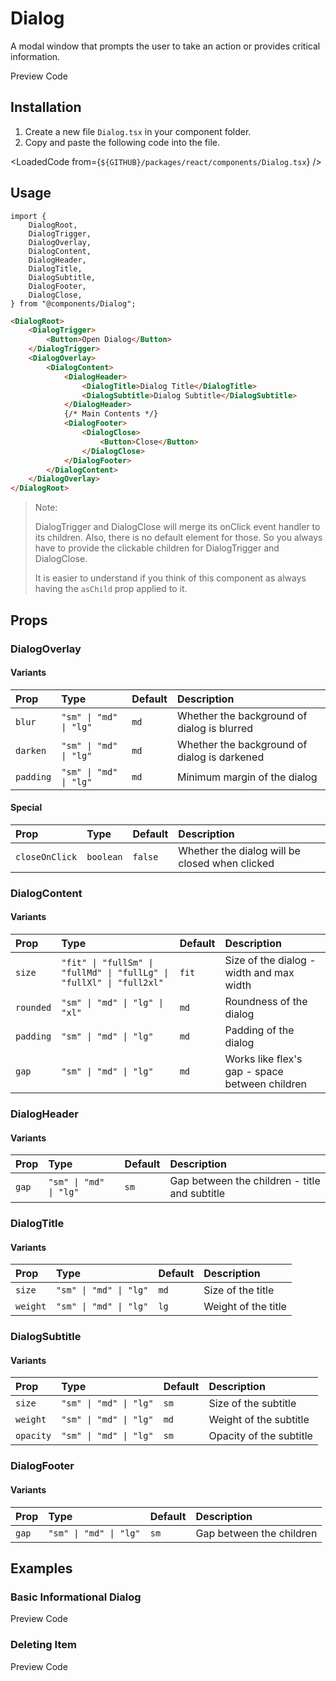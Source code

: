 
# Dialog
A modal window that prompts the user to take an action or provides critical information.

<TabProvider defaultName="preview">
    <TabList>
        <TabTrigger name="preview">Preview</TabTrigger>
        <TabTrigger name="code">Code</TabTrigger>
    </TabList>
    <TabContent name="preview">
        <Story layout="centered">
            <DialogDemo />
        </Story>
    </TabContent>
    <TabContent name="code">
        <LoadedCode from={`${GITHUB}/packages/react/src/docs/components/DialogBlocks/Preview.tsx`} />
    </TabContent>
</TabProvider>

## Installation

1. Create a new file `Dialog.tsx` in your component folder.
2. Copy and paste the following code into the file.

<LoadedCode from={`${GITHUB}/packages/react/components/Dialog.tsx`} />

## Usage

```tsx
import {
    DialogRoot,
    DialogTrigger,
    DialogOverlay,
    DialogContent,
    DialogHeader,
    DialogTitle,
    DialogSubtitle,
    DialogFooter,
    DialogClose,
} from "@components/Dialog";
```

```html
<DialogRoot>
    <DialogTrigger>
        <Button>Open Dialog</Button>
    </DialogTrigger>
    <DialogOverlay>
        <DialogContent>
            <DialogHeader>
                <DialogTitle>Dialog Title</DialogTitle>
                <DialogSubtitle>Dialog Subtitle</DialogSubtitle>
            </DialogHeader>
            {/* Main Contents */}
            <DialogFooter>
                <DialogClose>
                    <Button>Close</Button>
                </DialogClose>
            </DialogFooter>
        </DialogContent>
    </DialogOverlay>
</DialogRoot>
```

> Note:
>   
> DialogTrigger and DialogClose will merge its onClick event handler to its children.
> Also, there is no default element for those.
> So you always have to provide the clickable children for DialogTrigger and DialogClose.
>
> It is easier to understand if you think of this component as always having the `asChild` prop applied to it.

## Props

### DialogOverlay

#### Variants

| Prop      | Type                   | Default | Description                                  |
|:----------|:-----------------------|:--------|:---------------------------------------------|
| `blur`    | `"sm" \| "md" \| "lg"` | `md`    | Whether the background of dialog is blurred  |
| `darken`  | `"sm" \| "md" \| "lg"` | `md`    | Whether the background of dialog is darkened |
| `padding` | `"sm" \| "md" \| "lg"` | `md`    | Minimum margin of the dialog                 |

#### Special

| Prop           | Type      | Default | Description                                    |
|:---------------|:----------|:--------|:-----------------------------------------------|
| `closeOnClick` | `boolean` | `false` | Whether the dialog will be closed when clicked |

### DialogContent

#### Variants

| Prop      | Type                                                                 | Default | Description                                    |
|:----------|:---------------------------------------------------------------------|:--------|:-----------------------------------------------|
| `size`    | `"fit" \| "fullSm" \| "fullMd" \| "fullLg" \| "fullXl" \| "full2xl"` | `fit`   | Size of the dialog - width and max width       |
| `rounded` | `"sm" \| "md" \| "lg" \| "xl"`                                       | `md`    | Roundness of the dialog                        |
| `padding` | `"sm" \| "md" \| "lg"`                                               | `md`    | Padding of the dialog                          |
| `gap`     | `"sm" \| "md" \| "lg"`                                               | `md`    | Works like flex's gap - space between children |

### DialogHeader

#### Variants

| Prop  | Type                   | Default | Description                                   |
|:------|:-----------------------|:--------|:----------------------------------------------|
| `gap` | `"sm" \| "md" \| "lg"` | `sm`    | Gap between the children - title and subtitle |

### DialogTitle

#### Variants

| Prop     | Type                   | Default | Description         |
|:---------|:-----------------------|:--------|:--------------------|
| `size`   | `"sm" \| "md" \| "lg"` | `md`    | Size of the title   |
| `weight` | `"sm" \| "md" \| "lg"` | `lg`    | Weight of the title |

### DialogSubtitle

#### Variants

| Prop      | Type                   | Default | Description             |
|:----------|:-----------------------|:--------|:------------------------|
| `size`    | `"sm" \| "md" \| "lg"` | `sm`    | Size of the subtitle    |
| `weight`  | `"sm" \| "md" \| "lg"` | `md`    | Weight of the subtitle  |
| `opacity` | `"sm" \| "md" \| "lg"` | `sm`    | Opacity of the subtitle |

### DialogFooter

#### Variants

| Prop  | Type                   | Default | Description              |
|:------|:-----------------------|:--------|:-------------------------|
| `gap` | `"sm" \| "md" \| "lg"` | `sm`    | Gap between the children |

## Examples

### Basic Informational Dialog

<TabProvider defaultName="preview">
    <TabList>
        <TabTrigger name="preview">Preview</TabTrigger>
        <TabTrigger name="code">Code</TabTrigger>
    </TabList>
    <TabContent name="preview">
        <Story layout="centered">
            <Examples.BasicInformationalDialog />
        </Story>
    </TabContent>
    <TabContent name="code">
        <LoadedCode from={`${GITHUB}/packages/react/src/docs/components/DialogBlocks/Examples/BasicInformationalDialog.tsx`} />
    </TabContent>
</TabProvider>

### Deleting Item

<TabProvider defaultName="preview">
    <TabList>
        <TabTrigger name="preview">Preview</TabTrigger>
        <TabTrigger name="code">Code</TabTrigger>
    </TabList>
    <TabContent name="preview">
        <Story layout="centered">
            <Examples.DeletingItem />
        </Story>
    </TabContent>
    <TabContent name="code">
        <LoadedCode from={`${GITHUB}/packages/react/src/docs/components/DialogBlocks/Examples/DeletingItem.tsx`} />
    </TabContent>
</TabProvider>

